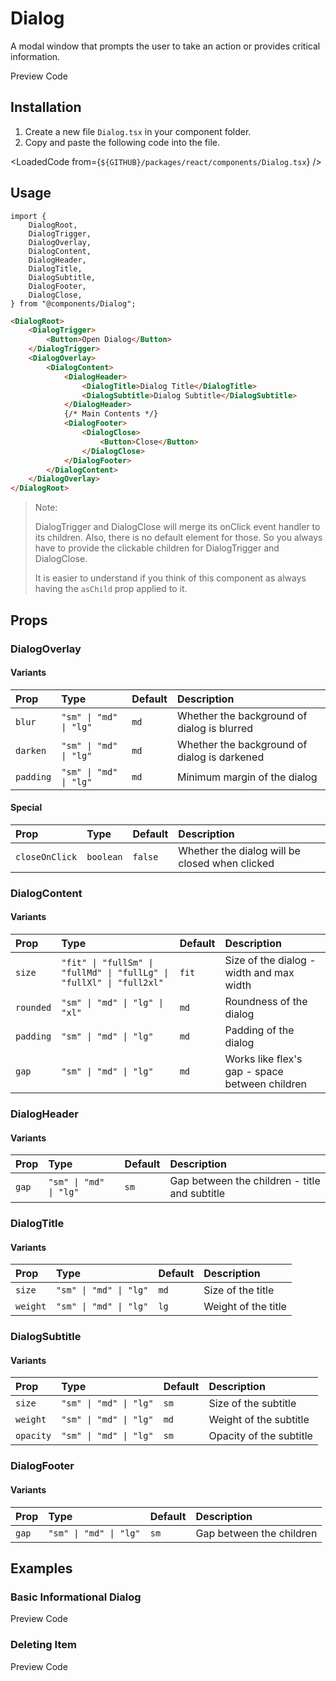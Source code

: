 
# Dialog
A modal window that prompts the user to take an action or provides critical information.

<TabProvider defaultName="preview">
    <TabList>
        <TabTrigger name="preview">Preview</TabTrigger>
        <TabTrigger name="code">Code</TabTrigger>
    </TabList>
    <TabContent name="preview">
        <Story layout="centered">
            <DialogDemo />
        </Story>
    </TabContent>
    <TabContent name="code">
        <LoadedCode from={`${GITHUB}/packages/react/src/docs/components/DialogBlocks/Preview.tsx`} />
    </TabContent>
</TabProvider>

## Installation

1. Create a new file `Dialog.tsx` in your component folder.
2. Copy and paste the following code into the file.

<LoadedCode from={`${GITHUB}/packages/react/components/Dialog.tsx`} />

## Usage

```tsx
import {
    DialogRoot,
    DialogTrigger,
    DialogOverlay,
    DialogContent,
    DialogHeader,
    DialogTitle,
    DialogSubtitle,
    DialogFooter,
    DialogClose,
} from "@components/Dialog";
```

```html
<DialogRoot>
    <DialogTrigger>
        <Button>Open Dialog</Button>
    </DialogTrigger>
    <DialogOverlay>
        <DialogContent>
            <DialogHeader>
                <DialogTitle>Dialog Title</DialogTitle>
                <DialogSubtitle>Dialog Subtitle</DialogSubtitle>
            </DialogHeader>
            {/* Main Contents */}
            <DialogFooter>
                <DialogClose>
                    <Button>Close</Button>
                </DialogClose>
            </DialogFooter>
        </DialogContent>
    </DialogOverlay>
</DialogRoot>
```

> Note:
>   
> DialogTrigger and DialogClose will merge its onClick event handler to its children.
> Also, there is no default element for those.
> So you always have to provide the clickable children for DialogTrigger and DialogClose.
>
> It is easier to understand if you think of this component as always having the `asChild` prop applied to it.

## Props

### DialogOverlay

#### Variants

| Prop      | Type                   | Default | Description                                  |
|:----------|:-----------------------|:--------|:---------------------------------------------|
| `blur`    | `"sm" \| "md" \| "lg"` | `md`    | Whether the background of dialog is blurred  |
| `darken`  | `"sm" \| "md" \| "lg"` | `md`    | Whether the background of dialog is darkened |
| `padding` | `"sm" \| "md" \| "lg"` | `md`    | Minimum margin of the dialog                 |

#### Special

| Prop           | Type      | Default | Description                                    |
|:---------------|:----------|:--------|:-----------------------------------------------|
| `closeOnClick` | `boolean` | `false` | Whether the dialog will be closed when clicked |

### DialogContent

#### Variants

| Prop      | Type                                                                 | Default | Description                                    |
|:----------|:---------------------------------------------------------------------|:--------|:-----------------------------------------------|
| `size`    | `"fit" \| "fullSm" \| "fullMd" \| "fullLg" \| "fullXl" \| "full2xl"` | `fit`   | Size of the dialog - width and max width       |
| `rounded` | `"sm" \| "md" \| "lg" \| "xl"`                                       | `md`    | Roundness of the dialog                        |
| `padding` | `"sm" \| "md" \| "lg"`                                               | `md`    | Padding of the dialog                          |
| `gap`     | `"sm" \| "md" \| "lg"`                                               | `md`    | Works like flex's gap - space between children |

### DialogHeader

#### Variants

| Prop  | Type                   | Default | Description                                   |
|:------|:-----------------------|:--------|:----------------------------------------------|
| `gap` | `"sm" \| "md" \| "lg"` | `sm`    | Gap between the children - title and subtitle |

### DialogTitle

#### Variants

| Prop     | Type                   | Default | Description         |
|:---------|:-----------------------|:--------|:--------------------|
| `size`   | `"sm" \| "md" \| "lg"` | `md`    | Size of the title   |
| `weight` | `"sm" \| "md" \| "lg"` | `lg`    | Weight of the title |

### DialogSubtitle

#### Variants

| Prop      | Type                   | Default | Description             |
|:----------|:-----------------------|:--------|:------------------------|
| `size`    | `"sm" \| "md" \| "lg"` | `sm`    | Size of the subtitle    |
| `weight`  | `"sm" \| "md" \| "lg"` | `md`    | Weight of the subtitle  |
| `opacity` | `"sm" \| "md" \| "lg"` | `sm`    | Opacity of the subtitle |

### DialogFooter

#### Variants

| Prop  | Type                   | Default | Description              |
|:------|:-----------------------|:--------|:-------------------------|
| `gap` | `"sm" \| "md" \| "lg"` | `sm`    | Gap between the children |

## Examples

### Basic Informational Dialog

<TabProvider defaultName="preview">
    <TabList>
        <TabTrigger name="preview">Preview</TabTrigger>
        <TabTrigger name="code">Code</TabTrigger>
    </TabList>
    <TabContent name="preview">
        <Story layout="centered">
            <Examples.BasicInformationalDialog />
        </Story>
    </TabContent>
    <TabContent name="code">
        <LoadedCode from={`${GITHUB}/packages/react/src/docs/components/DialogBlocks/Examples/BasicInformationalDialog.tsx`} />
    </TabContent>
</TabProvider>

### Deleting Item

<TabProvider defaultName="preview">
    <TabList>
        <TabTrigger name="preview">Preview</TabTrigger>
        <TabTrigger name="code">Code</TabTrigger>
    </TabList>
    <TabContent name="preview">
        <Story layout="centered">
            <Examples.DeletingItem />
        </Story>
    </TabContent>
    <TabContent name="code">
        <LoadedCode from={`${GITHUB}/packages/react/src/docs/components/DialogBlocks/Examples/DeletingItem.tsx`} />
    </TabContent>
</TabProvider>

